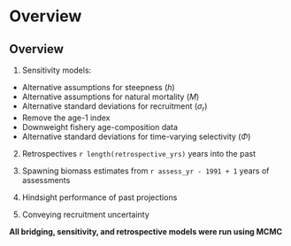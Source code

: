 # Overview

## Overview

1. Sensitivity models:
  - Alternative assumptions for steepness (*h*)
  - Alternative assumptions for natural mortality (*M*)
  - Alternative standard deviations for recruitment ($\sigma_r$)
  - Remove the age-1 index
  - Downweight fishery age-composition data
  - Alternative standard deviations for time-varying selectivity ($\Phi$)

2. Retrospectives `r length(retrospective_yrs)` years into the past

3. Spawning biomass estimates from `r assess_yr - 1991 + 1` years of assessments

4. Hindsight performance of past projections

5. Conveying recruitment uncertainty

**All bridging, sensitivity, and retrospective models were run using MCMC**
